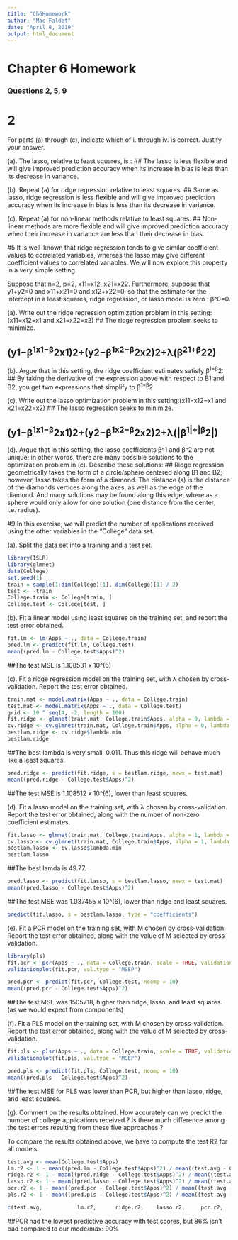 ---
title: "Ch6Homework"
author: "Mac Faldet"
date: "April 8, 2019"
output: html_document
---

# Chapter 6 Homework
### Questions 2, 5, 9

# 2
For parts (a) through (c), indicate which of i. through iv. is correct. Justify your answer.

(a). The lasso, relative to least squares, is :
##  The lasso is less flexible and will give improved prediction accuracy when its increase in bias is less than its decrease in variance.

(b). Repeat (a) for ridge regression relative to least squares:
##  Same as lasso, ridge regression is less flexible and will give improved prediction accuracy when its increase in bias is less than its decrease in variance.

(c). Repeat (a) for non-linear methods relative to least squares:
##  Non-linear methods are more flexible and will give improved prediction accuracy when their increase in variance are less than their decrease in bias.



#5
It is well-known that ridge regression tends to give similar coefficient values to correlated variables, whereas the lasso may give different coefficient values to correlated variables. We will now explore this property in a very simple setting.

Suppose that n=2, p=2, x11=x12, x21=x22. Furthermore, suppose that y1+y2=0 and x11+x21=0 and x12+x22=0, so that the estimate for the intercept in a least squares, ridge regression, or lasso model is zero : β^0=0.

(a). Write out the ridge regression optimization problem in this setting:(x11=x12=x1 and x21=x22=x2)
##  The ridge regression problem seeks to minimize.

##  (y1−β^1x1−β^2x1)2+(y2−β^1x2−β^2x2)2+λ(β^21+β^22)

(b). Argue that in this setting, the ridge coefficient estimates satisfy β^1=β^2:
##  By taking the derivative of the expression above with respect to B1 and B2, you get two expressions that simplify to β^1=β^2

(c). Write out the lasso optimization problem in this setting:(x11=x12=x1 and x21=x22=x2)
##  The lasso regression seeks to minimize.

##  (y1−β^1x1−β^2x1)2+(y2−β^1x2−β^2x2)2+λ(|β^1|+|β^2|)

(d). Argue that in this setting, the lasso coefficients β^1 and β^2 are not unique; in other words, there are many possible solutions to the optimization problem in (c). Describe these solutions:
##  Ridge regression geometrically takes the form of a circle/sphere centered along B1 and B2; however, lasso takes the form of a diamond. The distance (s) is the distance of the diamonds vertices along the axes, as well as the edge of the diamond. And many solutions may be found along this edge, where as a sphere would only allow for one solution (one distance from the center; i.e. radius).



#9
In this exercise, we will predict the number of applications received using the other variables in the “College” data set.

(a). Split the data set into a training and a test set.
```{r}
library(ISLR)
library(glmnet)
data(College)
set.seed(1)
train = sample(1:dim(College)[1], dim(College)[1] / 2)
test <- -train
College.train <- College[train, ]
College.test <- College[test, ]
```

(b). Fit a linear model using least squares on the training set, and report the test error obtained.
```{r}
fit.lm <- lm(Apps ~ ., data = College.train)
pred.lm <- predict(fit.lm, College.test)
mean((pred.lm - College.test$Apps)^2)
```
##The test MSE is 1.108531 x 10^(6)

(c). Fit a ridge regression model on the training set, with λ chosen by cross-validation. Report the test error obtained.
```{r}
train.mat <- model.matrix(Apps ~ ., data = College.train)
test.mat <- model.matrix(Apps ~ ., data = College.test)
grid <- 10 ^ seq(4, -2, length = 100)
fit.ridge <- glmnet(train.mat, College.train$Apps, alpha = 0, lambda = grid, thresh = 1e-12)
cv.ridge <- cv.glmnet(train.mat, College.train$Apps, alpha = 0, lambda = grid, thresh = 1e-12)
bestlam.ridge <- cv.ridge$lambda.min
bestlam.ridge
```
##The best lambda is very small, 0.011. Thus this ridge will behave much like a least squares.
```{r}
pred.ridge <- predict(fit.ridge, s = bestlam.ridge, newx = test.mat)
mean((pred.ridge - College.test$Apps)^2)
```
##The test MSE is 1.108512 x 10^(6), lower than least squares.

(d). Fit a lasso model on the training set, with λ chosen by cross-validation. Report the test error obtained, along with the number of non-zero coefficient estimates.
```{r}
fit.lasso <- glmnet(train.mat, College.train$Apps, alpha = 1, lambda = grid, thresh = 1e-12)
cv.lasso <- cv.glmnet(train.mat, College.train$Apps, alpha = 1, lambda = grid, thresh = 1e-12)
bestlam.lasso <- cv.lasso$lambda.min
bestlam.lasso
```
##The best lamda is 49.77.
```{r}
pred.lasso <- predict(fit.lasso, s = bestlam.lasso, newx = test.mat)
mean((pred.lasso - College.test$Apps)^2)
```
##The test MSE was 1.037455 x 10^(6), lower than ridge and least squares.
```{r}
predict(fit.lasso, s = bestlam.lasso, type = "coefficients")
```

(e). Fit a PCR model on the training set, with M chosen by cross-validation. Report the test error obtained, along with the value of M selected by cross-validation.

```{r}
library(pls)
fit.pcr <- pcr(Apps ~ ., data = College.train, scale = TRUE, validation = "CV")
validationplot(fit.pcr, val.type = "MSEP")
```
```{r}
pred.pcr <- predict(fit.pcr, College.test, ncomp = 10)
mean((pred.pcr - College.test$Apps)^2)
```
##The test MSE was 1505718, higher than ridge, lasso, and least squares. (as we would expect from components)

(f). Fit a PLS model on the training set, with M chosen by cross-validation. Report the test error obtained, along with the value of M selected by cross-validation.
```{r}
fit.pls <- plsr(Apps ~ ., data = College.train, scale = TRUE, validation = "CV")
validationplot(fit.pls, val.type = "MSEP")
```
```{r}
pred.pls <- predict(fit.pls, College.test, ncomp = 10)
mean((pred.pls - College.test$Apps)^2)
```
##The test MSE for PLS was lower than PCR, but higher than lasso, ridge, and least squares.

(g). Comment on the results obtained. How accurately can we predict the number of college applications received ? Is there much difference among the test errors resulting from these five approaches ?

To compare the results obtained above, we have to compute the test R2 for all models.
```{r}
test.avg <- mean(College.test$Apps)
lm.r2 <- 1 - mean((pred.lm - College.test$Apps)^2) / mean((test.avg - College.test$Apps)^2)
ridge.r2 <- 1 - mean((pred.ridge - College.test$Apps)^2) / mean((test.avg - College.test$Apps)^2)
lasso.r2 <- 1 - mean((pred.lasso - College.test$Apps)^2) / mean((test.avg - College.test$Apps)^2)
pcr.r2 <- 1 - mean((pred.pcr - College.test$Apps)^2) / mean((test.avg - College.test$Apps)^2)
pls.r2 <- 1 - mean((pred.pls - College.test$Apps)^2) / mean((test.avg - College.test$Apps)^2)

c(test.avg,           lm.r2,      ridge.r2,    lasso.r2,     pcr.r2,      pls.r2)
```
##PCR had the lowest predictive accuracy with test scores, but 86% isn't bad compared to our mode/max: 90%




